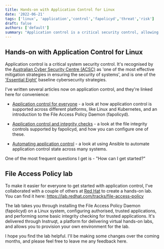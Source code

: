 ```yaml
---
title: Hands-on with Application Control for Linux
date: '2022-06-21'
tags: ['linux', 'application','control','fapolicyd','threat','risk']
draft: false
authors: ['default']
summary: "Application control is a critical security control, allowing you to specifically authorise applications, processes and shared libraries. This blog introduces some ofthe resources you can use to learn more about application control, and get hands-on."
---
```


## Hands-on with Application Control for Linux

Application control is a critical system security control. It's recognised by the [Australian Cyber Security Centre (ACSC)](https://www.cyber.gov.au/acsc/view-all-content/publications/implementing-application-control) as 'one of the most effective mitigation strategies in ensuring the security of systems', and is one of the ['Essential Eight'](https://www.cyber.gov.au/acsc/view-all-content/essential-eight) baseline cybersecurity strategies.

I've written several articles now on application control, and they're linked here for convenience:

- [Application control for everyone](/blog/app-control-for-everyone) - a look at how application control is supported across different platforms, like Linux and Kubernetes, and an introduction to the File Access Policy Daemon (fapolicyd).

- [Application control and integrity checks](/blog/fapolicyd-integrity) - a look at the file integrity controls supported by fapolicyd, and how you can configure one of these.

- [Automating application control](/blog/automating-app-control) - a look at using Ansible to automate application control state across many systems.

One of the most frequent questions I get is - "How can I get started?"

## File Access Policy lab

To make it easier for everyone to get started with application control, I've collaborated with a couple of others at [Red Hat](https://www.redhat.com) to create a hands-on lab. You can find it here: https://lab.redhat.com/tracks/file-access-policy 

The lab takes you through installing the File Access Policy Daemon (fapolicyd) on a Linux system, configuring authorised, trusted applications, and performing some basic integrity checking for trusted applications. It's delivered through Instruqt, a platform for delivering virtual hands-on labs, and allows you to provision your own environment for the lab.

I hope you find the lab helpful. I'll be making some changes over the coming months, and please feel free to leave me any feedback here.
